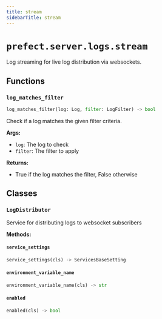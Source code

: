 ```yaml
---
title: stream
sidebarTitle: stream
---
```


# `prefect.server.logs.stream`



Log streaming for live log distribution via websockets.


## Functions

### `log_matches_filter` <sup><a href="https://github.com/prefecthq/prefect/blob/main/src/prefect/server/logs/stream.py#L99" target="_blank"><Icon icon="github" size="14" /></a></sup>

```python
log_matches_filter(log: Log, filter: LogFilter) -> bool
```


Check if a log matches the given filter criteria.

**Args:**
- `log`: The log to check
- `filter`: The filter to apply

**Returns:**
- True if the log matches the filter, False otherwise


## Classes

### `LogDistributor` <sup><a href="https://github.com/prefecthq/prefect/blob/main/src/prefect/server/logs/stream.py#L220" target="_blank"><Icon icon="github" size="14" /></a></sup>


Service for distributing logs to websocket subscribers


**Methods:**

#### `service_settings` <sup><a href="https://github.com/prefecthq/prefect/blob/main/src/prefect/server/logs/stream.py#L226" target="_blank"><Icon icon="github" size="14" /></a></sup>

```python
service_settings(cls) -> ServicesBaseSetting
```

#### `environment_variable_name` <sup><a href="https://github.com/prefecthq/prefect/blob/main/src/prefect/server/logs/stream.py#L230" target="_blank"><Icon icon="github" size="14" /></a></sup>

```python
environment_variable_name(cls) -> str
```

#### `enabled` <sup><a href="https://github.com/prefecthq/prefect/blob/main/src/prefect/server/logs/stream.py#L234" target="_blank"><Icon icon="github" size="14" /></a></sup>

```python
enabled(cls) -> bool
```
